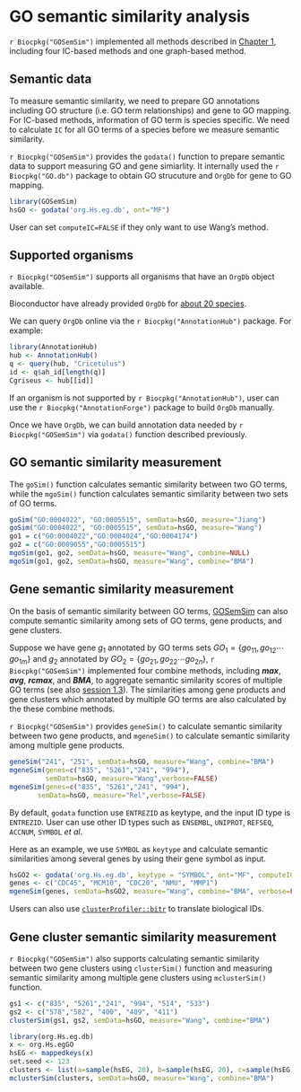# GO semantic similarity analysis {#GOSemSim}

`r Biocpkg("GOSemSim")` implemented all methods described in [Chapter 1](#semantic-similarity-overview), including four IC-based methods and one graph-based method. 

## Semantic data {#semantic-data}

To measure semantic similarity, we need to prepare GO annotations including GO structure (i.e. GO term relationships) and gene to GO mapping. For IC-based methods, information of GO term is species specific. We need to calculate `IC` for all GO terms of a species before we measure semantic similarity.


`r Biocpkg("GOSemSim")` provides the `godata()` function to prepare semantic data to support measuring GO and gene simiarlity. It internally used the `r Biocpkg("GO.db")` package to obtain GO strucuture and `OrgDb` for gene to GO mapping. 


```r
library(GOSemSim)
hsGO <- godata('org.Hs.eg.db', ont="MF")
```

User can set `computeIC=FALSE` if they only want to use Wang's method.


## Supported organisms {#gosemsim-supported-organisms}

`r Biocpkg("GOSemSim")` supports all organisms that have an `OrgDb` object available.

Bioconductor have already provided `OrgDb` for [about 20 species](http://bioconductor.org/packages/release/BiocViews.html#___OrgDb).

We can query `OrgDb` online via the `r Biocpkg("AnnotationHub")` package. For example:

```r
library(AnnotationHub)
hub <- AnnotationHub()
q <- query(hub, "Cricetulus")
id <- q$ah_id[length(q)]
Cgriseus <- hub[[id]]
```

If an organism is not supported by `r Biocpkg("AnnotationHub")`, user can use the `r Biocpkg("AnnotationForge")` package to build `OrgDb` manually.

Once we have `OrgDb`, we can build annotation data needed by `r Biocpkg("GOSemSim")` via `godata()` function described previously.


## GO semantic similarity measurement {#go-semantic-simiarlity}

The `goSim()` function calculates semantic similarity between two GO terms, while the `mgoSim()` function calculates semantic similarity between two sets of GO terms.


```r
goSim("GO:0004022", "GO:0005515", semData=hsGO, measure="Jiang")
goSim("GO:0004022", "GO:0005515", semData=hsGO, measure="Wang")
go1 = c("GO:0004022","GO:0004024","GO:0004174")
go2 = c("GO:0009055","GO:0005515")
mgoSim(go1, go2, semData=hsGO, measure="Wang", combine=NULL)
mgoSim(go1, go2, semData=hsGO, measure="Wang", combine="BMA")
```

## Gene semantic similarity measurement {#gene-go-semantic-similarity}

On the basis of semantic similarity between GO terms, [GOSemSim](https://www.bioconductor.org/packages/GOSemSim) can
also compute semantic similarity among sets of GO terms, gene products, and gene clusters.

Suppose we have gene $g_1$ annotated by GO terms sets $GO_{1}=\{go_{11},go_{12} \cdots go_{1m}\}$
and $g_2$ annotated by $GO_{2}=\{go_{21},go_{22} \cdots go_{2n}\}$, `r Biocpkg("GOSemSim")` implemented four combine methods, including __*max*__, __*avg*__, __*rcmax*__, and __*BMA*__, to aggregate semantic similarity scores of multiple GO terms (see also [session 1.3](#combine-methods)). The similarities
among gene products and gene clusters which annotated by multiple GO
terms are also calculated by the these combine methods.


`r Biocpkg("GOSemSim")` provides `geneSim()` to calculate semantic similarity between two gene products, and `mgeneSim()` to calculate semantic similarity among multiple gene products.

```r
geneSim("241", "251", semData=hsGO, measure="Wang", combine="BMA")
mgeneSim(genes=c("835", "5261","241", "994"),
         semData=hsGO, measure="Wang",verbose=FALSE)
mgeneSim(genes=c("835", "5261","241", "994"),
       semData=hsGO, measure="Rel",verbose=FALSE)
```

By default, `godata` function use `ENTREZID` as keytype, and the input ID type is `ENTREZID`. User can use other ID types such as `ENSEMBL`, `UNIPROT`, `REFSEQ`, `ACCNUM`, `SYMBOL` _et al_.

Here as an example, we use `SYMBOL` as `keytype` and calculate semantic similarities among several genes by using their gene symbol as input.

```r
hsGO2 <- godata('org.Hs.eg.db', keytype = "SYMBOL", ont="MF", computeIC=FALSE)
genes <- c("CDC45", "MCM10", "CDC20", "NMU", "MMP1")
mgeneSim(genes, semData=hsGO2, measure="Wang", combine="BMA", verbose=FALSE)
```

Users can also use [`clusterProfiler::bitr`](#bitr) to translate biological IDs.

## Gene cluster semantic similarity measurement {#gene-cluster-go-semantic-similarity}


`r Biocpkg("GOSemSim")` also supports calculating semantic similarity between two gene clusters using `clusterSim()` function and measuring semantic similarity among multiple gene clusters using `mclusterSim()` function.

```r
gs1 <- c("835", "5261","241", "994", "514", "533")
gs2 <- c("578","582", "400", "409", "411")
clusterSim(gs1, gs2, semData=hsGO, measure="Wang", combine="BMA")

library(org.Hs.eg.db)
x <- org.Hs.egGO
hsEG <- mappedkeys(x)
set.seed <- 123
clusters <- list(a=sample(hsEG, 20), b=sample(hsEG, 20), c=sample(hsEG, 20))
mclusterSim(clusters, semData=hsGO, measure="Wang", combine="BMA")
```




<!--


## Applications

[GOSemSim](https://www.bioconductor.org/packages/GOSemSim) was cited by more than [200 papers](https://scholar.google.com.hk/scholar?oi=bibs&hl=en&cites=9484177541993722322,17633835198940746971,18126401808149291947) and had been applied to many research domains, including:

+ [Disease or Drug analysis](https://guangchuangyu.github.io/software/GOSemSim/featuredArticles/#diease-or-drug-analysis)
+ [Gene/Protein functional analysis](https://guangchuangyu.github.io/software/GOSemSim/featuredArticles/#geneprotein-functional-analysis)
+ [Protein-Protein interaction](https://guangchuangyu.github.io/software/GOSemSim/featuredArticles/#protein-protein-interaction)
+ [miRNA-mRNA interaction](https://guangchuangyu.github.io/software/GOSemSim/featuredArticles/#mirna-mrna-interaction)
+ [sRNA regulation](https://guangchuangyu.github.io/software/GOSemSim/featuredArticles/#srna-regulation)
+ [Evolution](https://guangchuangyu.github.io/software/GOSemSim/featuredArticles/#evolution)

Find out more on <https://guangchuangyu.github.io/software/GOSemSim/featuredArticles/>.


# GO enrichment analysis

GO enrichment analysis can be supported by our package [clusterProfiler](https://www.bioconductor.org/packages/clusterProfiler)[@yu2012], which supports hypergeometric test and Gene Set Enrichment Analysis (GSEA). Enrichment results across different gene clusters can be compared using __*compareCluster*__ function.

# Disease Ontology Semantic and Enrichment analysis

Disease Ontology (DO) annotates human genes in the context of disease. DO is an important annotation in translating molecular findings from high-throughput data to clinical relevance.
[DOSE](https://www.bioconductor.org/packages/DOSE)[@yu_dose_2015] supports semantic similarity computation among DO terms and genes.
Enrichment analysis including hypergeometric model and GSEA are also implemented to support discovering disease associations of high-throughput biological data.

# MeSH enrichment and semantic analyses

MeSH (Medical Subject Headings) is the NLM controlled vocabulary used to manually index articles for MEDLINE/PubMed. [meshes](https://www.bioconductor.org/packages/meshes) supports enrichment (hypergeometric test and GSEA) and semantic similarity analyses for more than 70 species.


-->